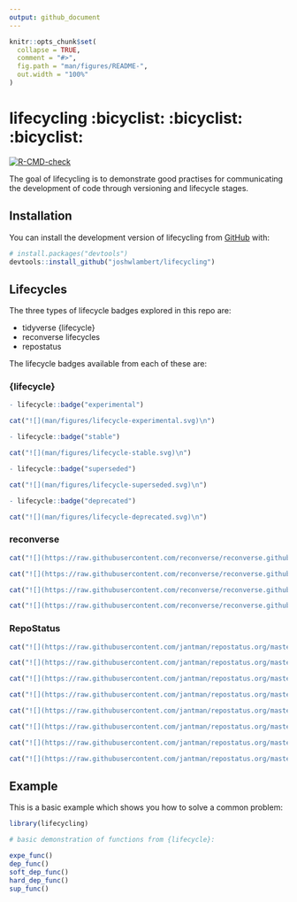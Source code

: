 ```yaml
---
output: github_document
---
```


<!-- README.md is generated from README.Rmd. Please edit that file -->

```r
knitr::opts_chunk$set(
  collapse = TRUE,
  comment = "#>",
  fig.path = "man/figures/README-",
  out.width = "100%"
)
```

# lifecycling :bicyclist: :bicyclist: :bicyclist:

<!-- badges: start -->
[![R-CMD-check](https://github.com/joshwlambert/lifecycling/actions/workflows/R-CMD-check.yaml/badge.svg)](https://github.com/joshwlambert/lifecycling/actions/workflows/R-CMD-check.yaml)
<!-- badges: end -->

The goal of lifecycling is to demonstrate good practises for communicating the 
development of code through versioning and lifecycle stages.

## Installation

You can install the development version of lifecycling from [GitHub](https://github.com/) with:

``` r
# install.packages("devtools")
devtools::install_github("joshwlambert/lifecycling")
```

## Lifecycles

The three types of lifecycle badges explored in this repo are:

- tidyverse {lifecycle} 
- reconverse lifecycles
- repostatus

The lifecycle badges available from each of these are:

### {lifecycle}

``` r
- lifecycle::badge("experimental")
```

```r
cat("![](man/figures/lifecycle-experimental.svg)\n")
```

``` r
- lifecycle::badge("stable")
```

```r
cat("![](man/figures/lifecycle-stable.svg)\n")
```

``` r
- lifecycle::badge("superseded")
```

```r
cat("![](man/figures/lifecycle-superseded.svg)\n")
```

``` r
- lifecycle::badge("deprecated")
```

```r
cat("![](man/figures/lifecycle-deprecated.svg)\n")
```

### reconverse

```r
cat("![](https://raw.githubusercontent.com/reconverse/reconverse.github.io/master/images/badge-concept.svg)\n")
```

```r
cat("![](https://raw.githubusercontent.com/reconverse/reconverse.github.io/master/images/badge-experimental.svg)\n")
```

```r
cat("![](https://raw.githubusercontent.com/reconverse/reconverse.github.io/master/images/badge-maturing.svg)\n")
```

```r
cat("![](https://raw.githubusercontent.com/reconverse/reconverse.github.io/master/images/badge-stable.svg)\n")
```

### RepoStatus

```r
cat("![](https://raw.githubusercontent.com/jantman/repostatus.org/master/badges/latest/concept.svg)\n")
```

```r
cat("![](https://raw.githubusercontent.com/jantman/repostatus.org/master/badges/latest/wip.svg)\n")
```

```r
cat("![](https://raw.githubusercontent.com/jantman/repostatus.org/master/badges/latest/suspended.svg)\n")
```

```r
cat("![](https://raw.githubusercontent.com/jantman/repostatus.org/master/badges/latest/abandoned.svg)\n")
```

```r
cat("![](https://raw.githubusercontent.com/jantman/repostatus.org/master/badges/latest/active.svg)\n")
```

```r
cat("![](https://raw.githubusercontent.com/jantman/repostatus.org/master/badges/latest/inactive.svg)\n")
```

```r
cat("![](https://raw.githubusercontent.com/jantman/repostatus.org/master/badges/latest/unsupported.svg)\n")
```

```r
cat("![](https://raw.githubusercontent.com/jantman/repostatus.org/master/badges/latest/moved.svg)\n")
```

## Example

This is a basic example which shows you how to solve a common problem:

```r
library(lifecycling)

# basic demonstration of functions from {lifecycle}:

expe_func()
dep_func()
soft_dep_func()
hard_dep_func()
sup_func()
```


